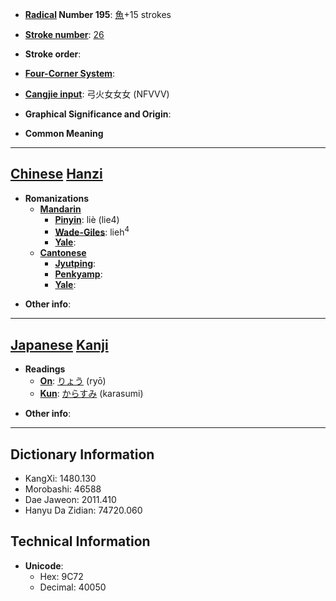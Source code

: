 * '''[[Wiktionary:Chinese radical index| Radical]] Number 195''': [[Wiktionary:Chinese radical index 魚|魚]]+15 strokes

* '''[[Wiktionary:Chinese total strokes index|Stroke number]]''': [[Wiktionary:Chinese total strokes index 26|26]]

* '''Stroke order''': 

* '''[[Wiktionary:Chinese four corner index|Four-Corner System]]''': 

* '''[[Wiktionary:Chinese Cangjie index|Cangjie input]]''': 弓火女女女 (NFVVV)

* '''Graphical Significance and Origin''': 

* '''Common Meaning'''

----

== [[Chinese]] [[Hanzi]] ==

* '''Romanizations'''
** '''[[Mandarin]]'''
*** '''[[Pinyin]]''': liè (lie4)
*** '''[[Wade-Giles]]''': lieh<sup>4</sup>
*** '''[[Yale]]''': 
** '''[[Cantonese]]'''
*** '''[[Jyutping]]''':
*** '''[[Penkyamp]]''': 
*** '''[[Yale]]''': 

* '''Other info''': 

----

== [[Japanese]] [[Kanji]] ==

* '''Readings'''
** '''[[On]]''': [[りょう]] (ryō)
** '''[[Kun]]''': [[からすみ]] (karasumi)

* '''Other info''':  

----

== Dictionary Information ==

* KangXi: 1480.130
* Morobashi: 46588
* Dae Jaweon: 2011.410
* Hanyu Da Zidian: 74720.060

== Technical Information ==

* '''Unicode''':
** Hex: 9C72
** Decimal: 40050